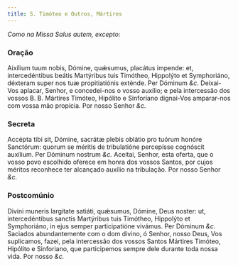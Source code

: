 ```yaml
---
title: S. Timóteo e Outros, Mártires
---
```


<em>Como na Missa Salus autem, excepto:</em>


<LinkCard
  href="/missal/comum/8muitosmartires3"
  title="Muitos Mártires - Missa Salus autem"
/>

### Oração

<div class="grid grid-cols-2 gap-5">
  <span class="text-justify">
    Aixílium tuum nobis, Dómine, quǽsumus, placátus impende: et, intercedéntibus
    beátis Martýribus tuis Timótheo, Hippolýto et Symphoriáno, déxteram super
    nos tuæ propitiatiónis exténde. Per Dóminum <em>&c.</em>
  </span>
  <span class="text-justify">
    Deixai-Vos aplacar, Senhor, e concedei-nos o vosso auxílio; e pela
    intercessão dos vossos B. B. Mártires Timóteo, Hipólito e Sinforiano
    dignai-Vos amparar-nos com vossa mão propícia. Por nosso Senhor <em>&c.</em>
  </span>
</div>

### Secreta

<div class="grid grid-cols-2 gap-5">
  <span class="text-justify">
    Accépta tibi sit, Dómine, sacrátæ plebis oblátio pro tuórum honóre
    Sanctórum: quorum se méritis de tribulatióne percepísse cognóscit auxílium.
    Per Dóminum nostrum <em>&c.</em>
  </span>
  <span class="text-justify">
    Aceitai, Senhor, esta oferta, que o vosso povo escolhido oferece em honra
    dos vossos Santos, por cujos méritos reconhece ter alcançado auxílio na
    tribulação. Por nosso Senhor <em>&c.</em>
  </span>
</div>

### Postcomúnio

<div class="grid grid-cols-2 gap-5">
  <span class="text-justify">
    Divíni muneris largitate satiáti, quǽsumus, Dómine, Deus noster: ut,
    intercedéntibus sanctis Martýribus tuis Timótheo, Hippolýto et Symphoriáno,
    in ejus semper participatióne vivámus. Per Dóminum <em>&c.</em>
  </span>
  <span class="text-justify">
    Saciados abundantemente com o dom divino, ó Senhor, nosso Deus, Vos
    suplicamos, fazei, pela intercessão dos vossos Santos Mártires Timóteo,
    Hipólito e Sinforiano, que participemos sempre dele durante toda nossa vida.
    Por nosso <em>&c.</em>
  </span>
</div>
